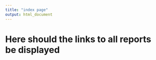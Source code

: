 ```yaml
---
title: "index page"
output: html_document
---
```


# Here should the links to all reports be displayed